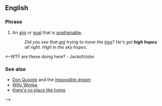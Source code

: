 ==English==
===Phrase===
{{infl|en|phrase}}
#An [[aim]] or [[goal]] that is [[unattainable]].
#:''Did you see that [[ant]] trying to move the [[tree]]? He's got '''high hopes''' all right. High in the sky hopes.''

<--WTF are these doing here? - Jackofclubs

===See also===
*[[Don Quixote]] and the [[impossible dream]]
*[[Willy Wonka]]
*[[there's no place like home]]
-->